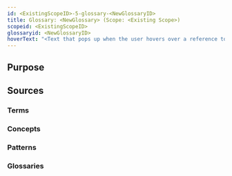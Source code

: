 ```yaml
---
id: <ExistingScopeID>-5-glossary-<NewGlossaryID>
title: Glossary: <NewGlossary> (Scope: <Existing Scope>)
scopeid: <ExistingScopeID>
glossaryid: <NewGlossaryID>
hoverText: "<Text that pops up when the user hovers over a reference to this glossary>"
---
```

<!--A glossary is a list of terms with (short) explanations, usually aimed to help people understand texts around a certain (set of) topic(s) in some context(s).
Please fill in the placeholders in this file as follows:
- `<ExistingScopeID>`: identifier of the scope in which the term is defined;
- `<Existing Scope>`: human readable text that identifies the scope in which this item is defined;
- `<NewGlossaryID>`: identifier by which the glossary can be identified within <ExistingScopeID>;
-->

## Purpose
<!--State the purpose(s) that this glossary aims to fulfill, in such a way that readers can easily determine whether or not it is useful for them to use it.-->

## Sources
<!--This section specifies the sources from which the glossary entries (and their descriptions) are to be collected. All terms from all sources are included in the glossary. If that is too much, then you should revert to stating individual terms, patterns or concepts (see below).-->

### Terms
<!--Specify the term-files that are to be included in this glossary. If a term is defined in a scope as well as in a term-file, then both are included in the glossary (where the scope identifier is used to distinguish between them). -->

### Concepts
<!--Specify the concept-files that are to serve as a source for this glossary. If a term is defined in a scope, or as a term, or in a pattern as well as in a concept-file, the latter takes precedence.-->

### Patterns
<!--Specify the pattern-files that are to serve as a source for this glossary. If a term is defined in a scope or as a term as well as in a pattern-file, then both are included in the glossary (where the scope identifier is used to distinguish between them).-->

### Glossaries
<!--Specify the glossary-files all terms of which are to be included in this glossary.-->

<!--
---
## Footnotes

[//]: # This (optional) section contains any footnotes that may have been specified in the text above.

[^1]: the text for footnote [^1] goes here.

-->
